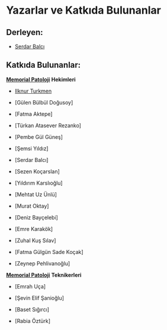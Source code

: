 # Yazarlar ve Katkıda Bulunanlar {.unnumbered}

## Derleyen:

-   [Serdar Balcı](https://www.serdarbalci.com)

## Katkıda Bulunanlar:

[**Memorial Patoloji**](https://MemorialPath.github.io) **Hekimleri**

-   [Ilknur Turkmen](https://www.memorial.com.tr/en/doctors/ilknur-turkmen-1975)

-   \[Gülen Bülbül Doğusoy\]

-   \[Fatma Aktepe\]

-   \[Türkan Atasever Rezanko\]

-   \[Pembe Gül Güneş\]

-   \[Şemsi Yıldız\]

-   \[Serdar Balcı\]

-   \[Sezen Koçarslan\]

-   \[Yıldırım Karslıoğlu\]

-   \[Mehtat Uz Ünlü\]

-   \[Murat Oktay\]

-   \[Deniz Bayçelebi\]

-   \[Emre Karakök\]

-   \[Zuhal Kuş Sılav\]

-   \[Fatma Gülgün Sade Koçak\]

-   \[Zeynep Pehlivanoğlu\]

[**Memorial Patoloji**](https://MemorialPath.github.io) **Teknikerleri**

-   \[Emrah Uça\]

-   \[Şevin Elif Şanioğlu\]

- [Baset Sığırcı]

- [Rabia Öztürk]
